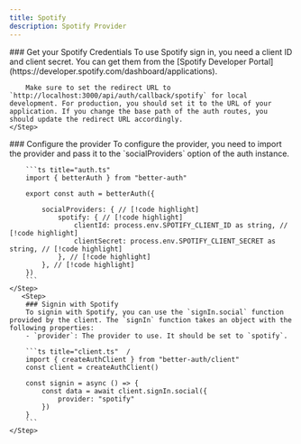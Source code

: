 ```yaml
---
title: Spotify
description: Spotify Provider
---
```


<Steps>
    <Step> 
        ### Get your Spotify Credentials
        To use Spotify sign in, you need a client ID and client secret. You can get them from the [Spotify Developer Portal](https://developer.spotify.com/dashboard/applications).

        Make sure to set the redirect URL to `http://localhost:3000/api/auth/callback/spotify` for local development. For production, you should set it to the URL of your application. If you change the base path of the auth routes, you should update the redirect URL accordingly.
    </Step>

  <Step>
        ### Configure the provider
        To configure the provider, you need to import the provider and pass it to the `socialProviders` option of the auth instance.

        ```ts title="auth.ts"  
        import { betterAuth } from "better-auth"
        
        export const auth = betterAuth({
           
            socialProviders: { // [!code highlight]
                spotify: { // [!code highlight]
                    clientId: process.env.SPOTIFY_CLIENT_ID as string, // [!code highlight]
                    clientSecret: process.env.SPOTIFY_CLIENT_SECRET as string, // [!code highlight]
                }, // [!code highlight]
            }, // [!code highlight]
        })
        ```
    </Step>
       <Step>
        ### Signin with Spotify
        To signin with Spotify, you can use the `signIn.social` function provided by the client. The `signIn` function takes an object with the following properties:
        - `provider`: The provider to use. It should be set to `spotify`.

        ```ts title="client.ts"  /
        import { createAuthClient } from "better-auth/client"
        const client = createAuthClient()
        
        const signin = async () => {
            const data = await client.signIn.social({
                provider: "spotify"
            })
        }
        ```
    </Step>
</Steps>
